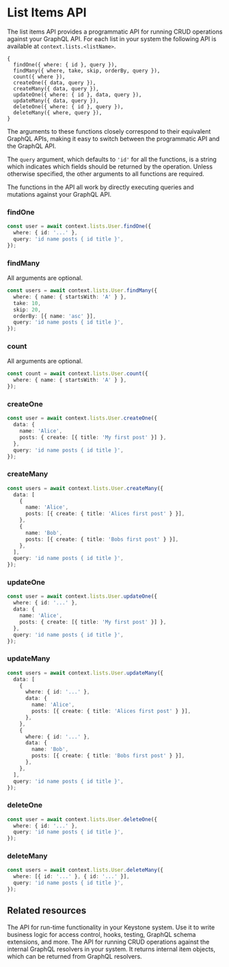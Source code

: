 
# List Items API

The list items API provides a programmatic API for running CRUD operations against your GraphQL API.
For each list in your system the following API is available at `context.lists.<listName>`.

```
{
  findOne({ where: { id }, query }),
  findMany({ where, take, skip, orderBy, query }),
  count({ where }),
  createOne({ data, query }),
  createMany({ data, query }),
  updateOne({ where: { id }, data, query }),
  updateMany({ data, query }),
  deleteOne({ where: { id }, query }),
  deleteMany({ where, query }),
}
```

The arguments to these functions closely correspond to their equivalent GraphQL APIs, making it easy to switch between the programmatic API and the GraphQL API.

The `query` argument, which defaults to `'id'` for all the functions, is a string which indicates which fields should be returned by the operation.
Unless otherwise specified, the other arguments to all functions are required.

The functions in the API all work by directly executing queries and mutations against your GraphQL API.

### findOne

```typescript
const user = await context.lists.User.findOne({
  where: { id: '...' },
  query: 'id name posts { id title }',
});
```

### findMany

All arguments are optional.

```typescript
const users = await context.lists.User.findMany({
  where: { name: { startsWith: 'A' } },
  take: 10,
  skip: 20,
  orderBy: [{ name: 'asc' }],
  query: 'id name posts { id title }',
});
```

### count

All arguments are optional.

```typescript
const count = await context.lists.User.count({
  where: { name: { startsWith: 'A' } },
});
```

### createOne

```typescript
const user = await context.lists.User.createOne({
  data: {
    name: 'Alice',
    posts: { create: [{ title: 'My first post' }] },
  },
  query: 'id name posts { id title }',
});
```

### createMany

```typescript
const users = await context.lists.User.createMany({
  data: [
    {
      name: 'Alice',
      posts: [{ create: { title: 'Alices first post' } }],
    },
    {
      name: 'Bob',
      posts: [{ create: { title: 'Bobs first post' } }],
    },
  ],
  query: 'id name posts { id title }',
});
```

### updateOne

```typescript
const user = await context.lists.User.updateOne({
  where: { id: '...' },
  data: {
    name: 'Alice',
    posts: { create: [{ title: 'My first post' }] },
  },
  query: 'id name posts { id title }',
});
```

### updateMany

```typescript
const users = await context.lists.User.updateMany({
  data: [
    {
      where: { id: '...' },
      data: {
        name: 'Alice',
        posts: [{ create: { title: 'Alices first post' } }],
      },
    },
    {
      where: { id: '...' },
      data: {
        name: 'Bob',
        posts: [{ create: { title: 'Bobs first post' } }],
      },
    },
  ],
  query: 'id name posts { id title }',
});
```

### deleteOne

```typescript
const user = await context.lists.User.deleteOne({
  where: { id: '...' },
  query: 'id name posts { id title }',
});
```

### deleteMany

```typescript
const users = await context.lists.User.deleteMany({
  where: [{ id: '...' }, { id: '...' }],
  query: 'id name posts { id title }',
});
```

## Related resources

<RelatedContent>
  <Well
    heading="Context API Reference"
    href="/docs/apis/context"
    >
    The API for run-time functionality in your Keystone system. Use it to write business logic for access control, hooks, testing, GraphQL schema extensions, and more.
  </Well>
  <Well
    heading="DB Items API Reference"
    href="/docs/apis/db-items"
    >
    The API for running CRUD operations against the internal GraphQL resolvers in your system. It returns internal item objects, which can be returned from GraphQL resolvers.
  </Well>
</RelatedContent>

